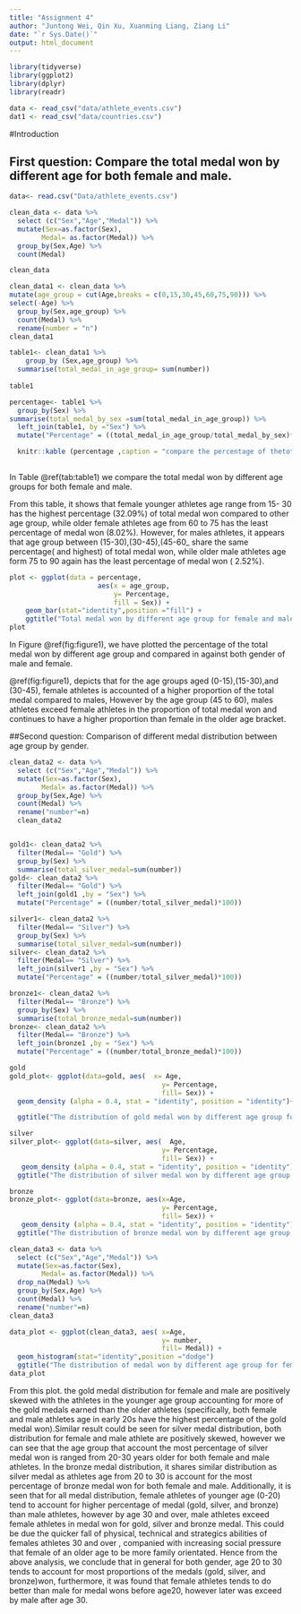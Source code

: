 ```yaml
---
title: "Assignment 4"
author: "Juntong Wei, Qin Xu, Xuanming Liang, Ziang Li"
date: "`r Sys.Date()`"
output: html_document
---
```


```r
library(tidyverse)
library(ggplot2)
library(dplyr)
library(readr)
```

```r
data <- read_csv("data/athlete_events.csv")
dat1 <- read_csv("data/countries.csv")
```
#Introduction 

\section*{Comparing Olympic medals result for athletes of different age by gender}
## First question: Compare the total medal won by different age for both female and male.
```r
data<- read.csv("Data/athlete_events.csv")
```

```r
clean_data <- data %>% 
  select (c("Sex","Age","Medal")) %>% 
  mutate(Sex=as.factor(Sex),
        Medal= as.factor(Medal)) %>% 
  group_by(Sex,Age) %>% 
  count(Medal) 

clean_data
```
```r
clean_data1 <- clean_data %>% 
mutate(age_group = cut(Age,breaks = c(0,15,30,45,60,75,90))) %>% 
select(-Age) %>% 
  group_by(Sex,age_group) %>% 
  count(Medal) %>% 
  rename(number = "n")
clean_data1
```

```r
table1<- clean_data1 %>% 
    group_by (Sex,age_group) %>% 
  summarise(total_medal_in_age_group= sum(number))
  
table1
```

```r

percentage<- table1 %>% 
  group_by(Sex) %>% 
summarise(total_medal_by_sex =sum(total_medal_in_age_group)) %>% 
  left_join(table1, by ="Sex") %>% 
  mutate("Percentage" = ((total_medal_in_age_group/total_medal_by_sex)*100)) 

  knitr::kable (percentage ,caption = "compare the percentage of thetotal medal won by different age groups for both female and male") %>% kable_styling()
  
```
In Table \@ref(tab:table1) we compare the total medal won by different age groups for both female and male.

From this table, it shows that female younger athletes age range from 15- 30 has the highest percentage (32.09%) of total medal won compared to other age group, while older female athletes age from 60 to 75 has the least percentage of medal won (8.02%). However, for males athletes, it appears that age group between (15-30),(30-45),(45-60_ share the same percentage( and highest) of total medal won, while older male athletes age form 75 to 90 again has the least percentage of medal won ( 2.52%).

```r

plot <- ggplot(data = percentage, 
                      aes(x = age_group,
                          y= Percentage,
                          fill = Sex)) +
    geom_bar(stat="identity",position ="fill") +
    ggtitle("Total medal won by different age group for female and male ")
plot
```

In Figure \@ref(fig:figure1), we have plotted the percentage of the total medal won by different age group and compared in against both gender of male and female.

\@ref(fig:figure1),  depicts that for the age groups aged (0-15),(15-30),and (30-45), female athletes is accounted of  a higher proportion  of the total medal compared to males, However by the age group (45 to 60), males athletes exceed female athletes in the proportion of  total medal won and continues to have a higher proportion than female in the older age bracket. 

##Second question: Comparison of different medal distribution between age group by gender. 

```r
clean_data2 <- data %>% 
  select (c("Sex","Age","Medal")) %>% 
  mutate(Sex=as.factor(Sex),
        Medal= as.factor(Medal)) %>% 
  group_by(Sex,Age) %>% 
  count(Medal) %>% 
  rename("number"=n) 
  clean_data2 


gold1<- clean_data2 %>% 
  filter(Medal== "Gold") %>% 
  group_by(Sex) %>% 
  summarise(total_silver_medal=sum(number)) 
gold<- clean_data2 %>% 
  filter(Medal== "Gold") %>% 
  left_join(gold1 ,by = "Sex") %>% 
  mutate("Percentage" = ((number/total_silver_medal)*100)) 
```

```r
silver1<- clean_data2 %>% 
  filter(Medal== "Silver") %>% 
  group_by(Sex) %>% 
  summarise(total_silver_medal=sum(number)) 
silver<- clean_data2 %>% 
  filter(Medal== "Silver") %>% 
  left_join(silver1 ,by = "Sex") %>% 
  mutate("Percentage" = ((number/total_silver_medal)*100)) 
```

```r
bronze1<- clean_data2 %>% 
  filter(Medal== "Bronze") %>% 
  group_by(Sex) %>% 
  summarise(total_bronze_medal=sum(number)) 
bronze<- clean_data2 %>% 
  filter(Medal== "Bronze") %>% 
  left_join(bronze1 ,by = "Sex") %>% 
  mutate("Percentage" = ((number/total_bronze_medal)*100)) 
```

```r
gold
gold_plot<- ggplot(data=gold, aes(  x= Age,
                                      y= Percentage,
                                      fill= Sex)) +
  geom_density (alpha = 0.4, stat = "identity", position = "identity")+

  ggtitle("The distribution of gold medal won by different age group for female and male")
```

```r
silver 
silver_plot<- ggplot(data=silver, aes(  Age,
                                      y= Percentage,
                                      fill= Sex)) +
   geom_density (alpha = 0.4, stat = "identity", position = "identity")
  ggtitle("The distribution of silver medal won by different age group for female and male ")
```

```r
bronze
bronze_plot<- ggplot(data=bronze, aes(x=Age,
                                      y= Percentage,
                                      fill= Sex)) +
   geom_density (alpha = 0.4, stat = "identity", position = "identity")+
  ggtitle("The distribution of bronze medal won by different age group for female and male ")
```

```r
clean_data3 <- data %>% 
  select (c("Sex","Age","Medal")) %>% 
  mutate(Sex=as.factor(Sex),
        Medal= as.factor(Medal)) %>% 
  drop_na(Medal) %>% 
  group_by(Sex,Age) %>% 
  count(Medal) %>% 
  rename("number"=n) 
clean_data3

data_plot <- ggplot(clean_data3, aes( x=Age,
                                      y= number,
                                      fill= Medal)) +
  geom_histogram(stat="identity",position ="dodge") 
  ggtitle("The distribution of medal won by different age group for female and male ")
data_plot

```

From this plot. the gold medal distribution for female and male are positively skewed with the athletes in the younger age group accounting for more of the gold medals earned than the older athletes (specifically, both female and male athletes age in early 20s have the highest percentage of the gold medal won).Similar result could be seen for silver medal distribution, both distribution for female and male athlete are positively skewed, however we can see that the age group that account the most percentage of silver medal won is ranged from 20-30 years older for both female and male athletes. In the bronze medal distribution, it shares similar distribution as silver medal as athletes age from 20 to 30 is account for the most percentage of bronze medal won for both female and male. 
Additionally, it is seen that for all medal distribution, female athletes of younger age (0-20) tend to account for higher percentage of medal (gold, silver, and bronze) than male athletes, however by age 30 and over, male athletes exceed female athletes in medal won for gold, silver and bronze medal.  This could be due the quicker fall of physical, technical and strategics abilities of females athletes 30 and over , companied with increasing social pressure that female of an older age to be more family orientated.
Hence from the above analysis, we conclude that  in general for both gender, age 20 to 30 tends to account for most proportions of the medals (gold, silver, and bronze)won, furthermore, it was found that female athletes tends to do better than male for medal wons before age20, however later was exceed by male after age 30.
